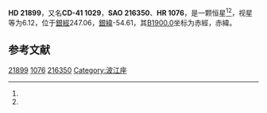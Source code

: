 {{Starbox begin
| name = HD 21899
}}
{{Starbox observe
| epoch = [[J2000.0|J2000.0]]
| constell = {{星座名待查}}<ref name=SIMBAD>{{cite web
 | url=http://simbad.u-strasbg.fr/simbad/sim-id?Ident=HR+1076
 | title =Pulsating variable Star
 | publisher=Centre de Données astronomiques de Strasbourg
 | work=SIMBAD
 | accessdate=2012-07-13}}</ref><ref name=DATA>{{cite web
 | url=http://vizier.u-strasbg.fr/viz-bin/VizieR-5?-out.add=.&-source=5050&-corr=PK=HR&-out.max=9999&HR=1076
 | title=VizieR Detailed Page
 | accessdate=2012-07-13
 | archive-date=2016-03-04
 | archive-url=https://web.archive.org/web/20160304233009/http://vizier.u-strasbg.fr/viz-bin/VizieR-5?-out.add=.&-source=5050&-corr=PK=HR&-out.max=9999&HR=1076
 | dead-url=no
 }}</ref>
| 星官 = 
| ra = {{RA|3|30|13.6}}<ref name=SIMBAD /><ref name=DATA />
| dec = {{DEC|-41|22|12}}<ref name=SIMBAD /><ref name=DATA />
| appmag_v = 6.12<ref name=SIMBAD /><ref name=DATA />
}}
{{Starbox character
| class = F7V<ref name=SIMBAD /><ref name=DATA />
| b-v = 0.48<ref name=SIMBAD /><ref name=DATA />
| u-b = <ref name=SIMBAD /><ref name=DATA />
| r-i = <ref name=SIMBAD /><ref name=DATA />
| variable = 
}}
{{Starbox astrometry
| radial_v = 
| prop_mo_ra = 16
| parallax = 
| p_error = 
}}
{{Starbox catalog
| names =CD-41 1029，[[SAO星表|SAO]] 216350，[[HD星表|HD]] 21899，[[HR星表|HR]] 1076}}
{{Starbox reference |Simbad=HR+1076}}
{{Starbox end}}

'''HD 21899'''，又名'''CD-41 1029'''，'''SAO 216350'''、'''HR 1076'''，是一颗恒星<ref name=SIMBAD /><ref name=DATA />，视星等为6.12，位于[[銀道座標系|銀經]]247.06，[[銀道座標系|銀緯]]-54.61，其[[B1900.0|B1900.0]]坐标为赤經{{RA|3|26|39.7}}，赤緯{{DEC|-41|-54.61|26}}。

== 参考文献 ==
{{reflist}}

{{star-stub}}

[[Category:HD和HDE天體|21899]]
[[Category:HR天體|1076]]
[[Category:SAO天體|216350]]
[[Category:波江座|Category:波江座]]